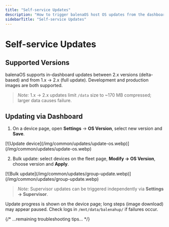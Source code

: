 ```yaml
---
title: "Self-service Updates"
description: "How to trigger balenaOS host OS updates from the dashboard, per-device or bulk."
sidebarTitle: "Self-service Updates"
---
```


# Self-service Updates

## Supported Versions

balenaOS supports in-dashboard updates between 2.x versions (delta-based) and from 1.x → 2.x (full update). Development and production images are both supported.

> _Note:_ 1.x → 2.x updates limit `/data` size to ~170 MB compressed; larger data causes failure.

## Updating via Dashboard

1. On a device page, open **Settings** → **OS Version**, select new version and **Save**.

<Frame>
[![Update device](/img/common/updates/update-os.webp)](/img/common/updates/update-os.webp)
</Frame>

2. Bulk update: select devices on the fleet page, **Modify → OS Version**, choose version and **Apply**.

<Frame>
[![Bulk update](/img/common/updates/group-update.webp)](/img/common/updates/group-update.webp)
</Frame>

> _Note:_ Supervisor updates can be triggered independently via **Settings → Supervisor**.

Update progress is shown on the device page; long steps (image download) may appear paused. Check logs in `/mnt/data/balenahup/` if failures occur.

{/* ...remaining troubleshooting tips... */}
